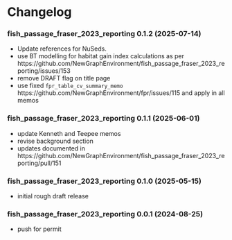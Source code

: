 # Changelog {-}

### fish_passage_fraser_2023_reporting 0.1.2 (2025-07-14) {-}
- Update references for NuSeds.
- use BT modelling for habitat gain index calculations as per https://github.com/NewGraphEnvironment/fish_passage_fraser_2023_reporting/issues/153
- remove DRAFT flag on title page
- use fixed `fpr_table_cv_summary_memo` https://github.com/NewGraphEnvironment/fpr/issues/115 and apply in all memos

### fish_passage_fraser_2023_reporting 0.1.1 (2025-06-01) {-}
- update Kenneth and Teepee memos
- revise background section
- updates documented in https://github.com/NewGraphEnvironment/fish_passage_fraser_2023_reporting/pull/151


### fish_passage_fraser_2023_reporting 0.1.0 (2025-05-15) {-}
- initial rough draft release

### fish_passage_fraser_2023_reporting 0.0.1 (2024-08-25) {-}
- push for permit
